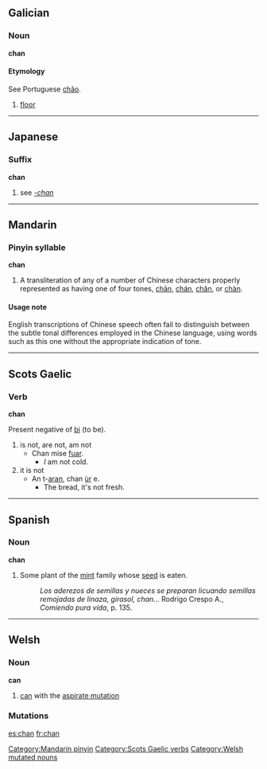 {{see|Chan|chān|chán|chǎn|chàn}}
==Galician==
===Noun===
'''chan''' {{m}}
====Etymology====
See Portuguese [[chão]].
#[[floor]]

----

==Japanese==
===Suffix===
'''chan'''
#see ''[[-chan]]''

----

==Mandarin==
===Pinyin syllable===
'''chan'''
# A transliteration of any of a number of Chinese characters properly represented as having one of four tones, [[chān]], [[chán]], [[chǎn]], or [[chàn]].

====Usage note====
English transcriptions of Chinese speech often fail to distinguish between the subtle tonal differences employed in the Chinese language, using words such as this one without the appropriate indication of tone.

[[Category:Mandarin pinyin]]

----

==Scots Gaelic==
===Verb===
'''chan'''

Present negative of [[bi]] (to be).

#is not, are not, am not
#* Chan mise [[fuar]].
#** ''I'' am not cold.
#it is not
#*An t-[[aran]], chan [[ùr]] e.
#**The bread, it's not fresh.

[[Category:Scots Gaelic verbs]]
----

==Spanish==
===Noun===
'''chan'''
#{{rfv-sense}}Some plant of the [[mint]] family whose [[seed]] is eaten.
#:''Los aderezos de semillas y nueces se preparan licuando semillas remojadas de linaza, girasol, chan...'' Rodrigo Crespo A., ''Comiendo pura vida'', p. 135.

----

==Welsh==

===Noun===
'''can'''
# [[can]] with the [[aspirate mutation]]

===Mutations===
{{cy-mut-c|an}}

[[Category:Welsh mutated nouns]]

[[es:chan]]
[[fr:chan]]